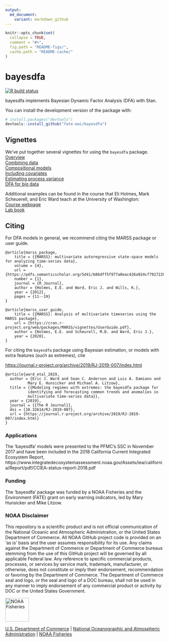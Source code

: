 ```yaml
---
output:
  md_document:
    variant: markdown_github
---
```


<!-- README.md is generated from README.Rmd. Please edit that file -->

```r
knitr::opts_chunk$set(
  collapse = TRUE,
  comment = "#>",
  fig.path = "README-figs/",
  cache.path = "README-cache/"
)
```

# bayesdfa

[![R build status](https://github.com/fate-ewi/bayesdfa/workflows/R-CMD-check/badge.svg)](https://github.com/fate-ewi/bayesdfa/actions)
  
bayesdfa implements Bayesian Dynamic Factor Analysis (DFA) with Stan.

You can install the development version of the package with:

```r
# install.packages("devtools")
devtools::install_github("fate-ewi/bayesdfa")
```

## Vignettes
We've put together several vignettes for using the `bayesdfa` package.  
[Overview](https://fate-ewi.github.io/bayesdfa/articles/bayesdfa.html)  
[Combining data](https://fate-ewi.github.io/bayesdfa/articles/combining_data.html)  
[Compositional models](https://fate-ewi.github.io/bayesdfa/articles/compositional.html)  
[Including covariates](https://fate-ewi.github.io/bayesdfa/articles/covariates.html)  
[Estimating process variance](https://fate-ewi.github.io/bayesdfa/articles/estimate_process_sigma.html)  
[DFA for big data](https://fate-ewi.github.io/bayesdfa/articles/optimizing.html)

Additional examples can be found in the course that Eli Holmes, Mark Scheuerell, and Eric Ward teach at the University of Washington:  
[Course webpage](https://nwfsc-timeseries.github.io/atsa/)  
[Lab book](https://nwfsc-timeseries.github.io/atsa/)  

## Citing

For DFA models in general, we recommend citing the MARSS package or user guide.

```
@article{marss_package,
	title = {{MARSS}: multivariate autoregressive state-space models for analyzing time-series data},
	volume = {4},
	url = {https://pdfs.semanticscholar.org/5d41/b86dff5f977a0eac426a924cf7917220fc9a.pdf},
	number = {1},
	journal = {R Journal},
	author = {Holmes, E.E. and Ward, Eric J. and Wills, K.},
	year = {2012},
	pages = {11--19}
}
```

```
@article{marss_user_guide,
	title = {{MARSS}: Analysis of multivariate timeseries using the MARSS package},
	url = {https://cran.r-project.org/web/packages/MARSS/vignettes/UserGuide.pdf},
	author = {Holmes, E.E. and Scheurell, M.D. and Ward, Eric J.},
	year = {2020},
}
```

For citing the `bayesdfa` package using Bayesian estimation, or models with 
extra features (such as extremes), cite 

<https://journal.r-project.org/archive/2019/RJ-2019-007/index.html>

```
@article{ward_etal_2019,
  author = {Eric J. Ward and Sean C. Anderson and Luis A. Damiano and
          Mary E. Hunsicker and Michael A. Litzow},
  title = {{Modeling regimes with extremes: the bayesdfa package for
          identifying and forecasting common trends and anomalies in
          multivariate time-series data}},
  year = {2019},
  journal = {{The R Journal}},
  doi = {10.32614/RJ-2019-007},
  url = {https://journal.r-project.org/archive/2019/RJ-2019-007/index.html}
}
```

### Applications

The 'bayesdfa' models were presented to the PFMC's SSC in November 2017 and have been included in the 2018 California Current Integrated Ecosystem Report, https://www.integratedecosystemassessment.noaa.gov/Assets/iea/california/Report/pdf/CCIEA-status-report-2018.pdf

### Funding 
The 'bayesdfa' package was funded by a NOAA Fisheries and the Environment (FATE) grant on early warning indicators, led by Mary Hunsicker and Mike Litzow. 

### NOAA Disclaimer 

This repository is a scientific product and is not official communication of the National Oceanic and Atmospheric Administration, or the United States Department of Commerce. All NOAA GitHub project code is provided on an ‘as is’ basis and the user assumes responsibility for its use. Any claims against the Department of Commerce or Department of Commerce bureaus stemming from the use of this GitHub project will be governed by all applicable Federal law. Any reference to specific commercial products, processes, or services by service mark, trademark, manufacturer, or otherwise, does not constitute or imply their endorsement, recommendation or favoring by the Department of Commerce. The Department of Commerce seal and logo, or the seal and logo of a DOC bureau, shall not be used in any manner to imply endorsement of any commercial product or activity by DOC or the United States Government.

<img src="https://raw.githubusercontent.com/nmfs-general-modeling-tools/nmfspalette/main/man/figures/noaa-fisheries-rgb-2line-horizontal-small.png" height="75" alt="NOAA Fisheries">

[U.S. Department of Commerce](https://www.commerce.gov/) | [National Oceanographic and Atmospheric Administration](https://www.noaa.gov) | [NOAA Fisheries](https://www.fisheries.noaa.gov/)
